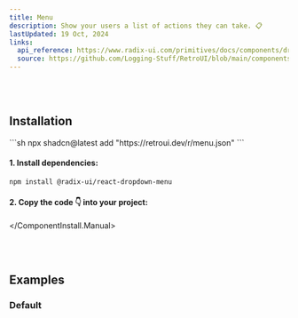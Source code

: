 ```yaml
---
title: Menu
description: Show your users a list of actions they can take. 📋
lastUpdated: 19 Oct, 2024
links:
  api_reference: https://www.radix-ui.com/primitives/docs/components/dropdown-menu#api-reference
  source: https://github.com/Logging-Stuff/RetroUI/blob/main/components/retroui/Menu/Menu.tsx
---
```


<ComponentShowcase name="menu-style-default" />
<br />
<br />

## Installation

<ComponentInstall>
  <ComponentInstall.Cli>
    ```sh
npx shadcn@latest add "https://retroui.dev/r/menu.json"
    ```
  </ComponentInstall.Cli>
  <ComponentInstall.Manual>

#### 1. Install dependencies:

```sh
npm install @radix-ui/react-dropdown-menu
```

#### 2. Copy the code 👇 into your project:

<ComponentSource name="menu" />

  </ComponentInstall.Manual>
</ComponentInstall>

<br />
<br />

## Examples

### Default

<ComponentShowcase name="menu-style-default" />
